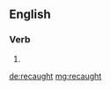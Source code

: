 ==English==

===Verb===
{{head|en|verb form}}

# {{en-past of|recatch}}

[[de:recaught]]
[[mg:recaught]]